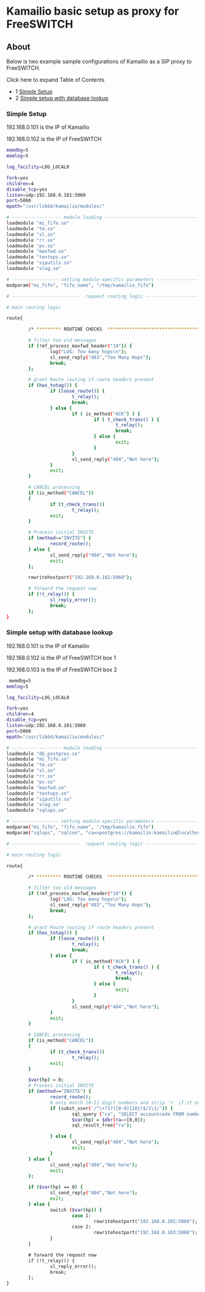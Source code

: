 
# Kamailio basic setup as proxy for FreeSWITCH 

 

## About

Below is two example sample configurations of Kamailio as a SIP proxy to FreeSWITCH.

Click here to expand Table of Contents

* 1 [Simple Setup](#-freeswitch--kamailio-basic-setup-as-proxy-for-freeswitch-)
* 2 [Simple setup with database lookup](#simple-setup-with-database-lookup)

### Simple Setup

192.168.0.101 is the IP of Kamailio

192.168.0.102 is the IP of FreeSWITCH

```bash
memdbg=5
memlog=5

log_facility=LOG_LOCAL0

fork=yes
children=4
disable_tcp=yes
listen=udp:192.168.0.101:5060
port=5060
mpath="/usr/lib64/kamailio/modules/"

# ------------------ module loading ----------------------------------
loadmodule "mi_fifo.so"
loadmodule "tm.so"
loadmodule "sl.so"
loadmodule "rr.so"
loadmodule "pv.so"
loadmodule "maxfwd.so"
loadmodule "textops.so"
loadmodule "siputils.so"
loadmodule "xlog.so"

# ----------------- setting module-specific parameters ---------------
modparam("mi_fifo", "fifo_name", "/tmp/kamailio_fifo")

# -------------------------  request routing logic -------------------

# main routing logic

route{

        /* ********* ROUTINE CHECKS  ********************************** */

        # filter too old messages
        if (!mf_process_maxfwd_header("10")) {
                log("LOG: Too many hops\n");
                sl_send_reply("483","Too Many Hops");
                break;
        };

        # grant Route routing if route headers present 
        if (has_totag()) {
                if (loose_route()) {
                        t_relay();
                        break;
                } else {
                        if ( is_method("ACK") ) {
                                if ( t_check_trans() ) {
                                        t_relay();
                                        break;
                                } else {
                                        exit;
                                }
                        }
                        sl_send_reply("404","Not here");
                }
                exit;
        }

        # CANCEL processing
        if (is_method("CANCEL"))
        {
                if (t_check_trans())
                        t_relay();
                exit;
        }

        # Process initial INVITE
        if (method=="INVITE") {
                record_route();
        } else {
                sl_send_reply("404","Not here");
                exit;
        };

        rewritehostport("192.168.0.102:5060");

        # forward the request now
        if (!t_relay()) {
                sl_reply_error(); 
                break; 
        };
} 
```

### Simple setup with database lookup

192.168.0.101 is the IP of Kamailio

192.168.0.102 is the IP of FreeSWITCH box 1

192.168.0.103 is the IP of FreeSWITCH box 2

```bash
 memdbg=5
memlog=5

log_facility=LOG_LOCAL0

fork=yes
children=4
disable_tcp=yes
listen=udp:192.168.0.101:5060
port=5060
mpath="/usr/lib64/kamailio/modules/"

# ------------------ module loading ----------------------------------
loadmodule "db_postgres.so"
loadmodule "mi_fifo.so"
loadmodule "tm.so"
loadmodule "sl.so"
loadmodule "rr.so"
loadmodule "pv.so"
loadmodule "maxfwd.so"
loadmodule "textops.so"
loadmodule "siputils.so"
loadmodule "xlog.so"
loadmodule "sqlops.so"

# ----------------- setting module-specific parameters ---------------
modparam("mi_fifo", "fifo_name", "/tmp/kamailio_fifo")
modparam("sqlops", "sqlcon", "ca=>postgres://kamailio:kamailio@localhost/kamailio")

# -------------------------  request routing logic -------------------

# main routing logic

route{

        /* ********* ROUTINE CHECKS  ********************************** */

        # filter too old messages
        if (!mf_process_maxfwd_header("10")) {
                log("LOG: Too many hops\n");
                sl_send_reply("483","Too Many Hops");
                break;
        };

        # grant Route routing if route headers present 
        if (has_totag()) {
                if (loose_route()) {
                        t_relay();
                        break;
                } else {
                        if ( is_method("ACK") ) {
                                if ( t_check_trans() ) {
                                        t_relay();
                                        break;
                                } else {
                                        exit;
                                }
                        }
                        sl_send_reply("404","Not here");
                }
                exit;
        }

        # CANCEL processing
        if (is_method("CANCEL"))
        {
                if (t_check_trans())
                        t_relay();
                exit;
        }

        $var(hp) = 0;
        # Process initial INVITE
        if (method=="INVITE") {
                record_route();
                # only match 10-11 digit numbers and strip '+' if it exists
                if (subst_user('/^\+?1?([0-9]{10})$/1\1/')) {
                        sql_query ("ca", "SELECT accountcode FROM numbers WHERE number = '$rU'", "ra");
                        $var(hp) = $dbr(ra=>[0,0]);
                        sql_result_free("ra");

                } else {
                        sl_send_reply("404","Not here");
                        exit;
                }
        } else {
                sl_send_reply("404","Not here");
                exit;
        };

        if ($var(hp) == 0) {
                sl_send_reply("404","Not here");
                exit;
        } else {
                switch ($var(hp)) {
                        case 1:
                                rewritehostport("192.168.0.102:5060");
                        case 2:
                                rewritehostport("192.168.0.103:5060");
                }
        }

        # forward the request now
        if (!t_relay()) {
                sl_reply_error(); 
                break; 
        };
}
```

  

